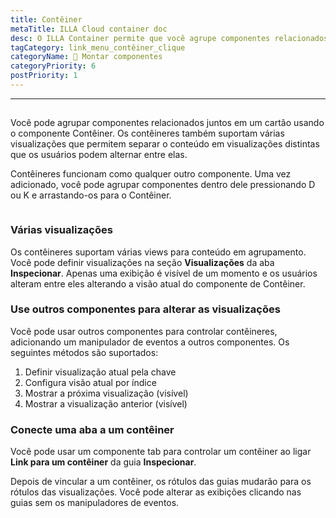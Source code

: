 ```yaml
---
title: Contêiner
metaTitle: ILLA Cloud container doc
desc: O ILLA Container permite que você agrupe componentes relacionados juntos em um cartão
tagCategory: link_menu_contêiner_clique
categoryName: 🧬 Montar componentes
categoryPriority: 6
postPriority: 1
---
```


* * *

## <h2 hidden>Container</h2>

Você pode agrupar componentes relacionados juntos em um cartão usando o componente Contêiner. Os contêineres também suportam várias visualizações que permitem separar o conteúdo em visualizações distintas que os usuários podem alternar entre elas.

Contêineres funcionam como qualquer outro componente. Uma vez adicionado, você pode agrupar componentes dentro dele pressionando D ou K e arrastando-os para o Contêiner.

<img
  src='https://cdn.illacloud.com/official-website/img/docs/assemble/container.png'
  alt=""
/>

### Várias visualizações

Os contêineres suportam várias views para conteúdo em agrupamento. Você pode definir visualizações na seção **Visualizações** da aba **Inspecionar**. Apenas uma exibição é visível de um momento e os usuários alteram entre eles alterando a visão atual do componente de Contêiner.

### Use outros componentes para alterar as visualizações

Você pode usar outros componentes para controlar contêineres, adicionando um manipulador de eventos a outros componentes. Os seguintes métodos são suportados:

1.  Definir visualização atual pela chave
2.  Configura visão atual por índice
3.  Mostrar a próxima visualização (visível)
4.  Mostrar a visualização anterior (visível)

### Conecte uma aba a um contêiner

Você pode usar um componente tab para controlar um contêiner ao ligar **Link para um contêiner** da guia **Inspecionar**.

Depois de vincular a um contêiner, os rótulos das guias mudarão para os rótulos das visualizações. Você pode alterar as exibições clicando nas guias sem os manipuladores de eventos. 

